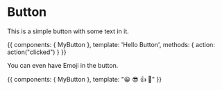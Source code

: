 
<Meta title="MDX|Button" component={MyButton} />

# Button

<Props of={MyButton} />

This is a simple button with some text in it.

<Preview>
  <Story name="With Text">
    {{
      components: { MyButton },
      template: '<my-button @click="action">Hello Button</my-button>',
      methods: { action: action("clicked") }
    }}
  </Story>
</Preview>

You can even have Emoji in the button.

<Preview>
  <Story name="With Some Emoji">
    {{
      components: { MyButton },
      template: "<my-button>😀 😎 👍 💯</my-button>"
    }}
  </Story>
</Preview>
